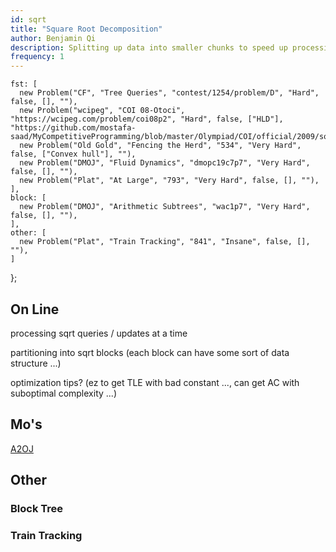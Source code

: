 ```yaml
---
id: sqrt
title: "Square Root Decomposition"
author: Benjamin Qi
description: Splitting up data into smaller chunks to speed up processing.
frequency: 1
---
```


    fst: [
      new Problem("CF", "Tree Queries", "contest/1254/problem/D", "Hard", false, [], ""),
      new Problem("wcipeg", "COI 08-Otoci", "https://wcipeg.com/problem/coi08p2", "Hard", false, ["HLD"], "https://github.com/mostafa-saad/MyCompetitiveProgramming/blob/master/Olympiad/COI/official/2009/solutions.pdf"),
      new Problem("Old Gold", "Fencing the Herd", "534", "Very Hard", false, ["Convex hull"], ""),
      new Problem("DMOJ", "Fluid Dynamics", "dmopc19c7p7", "Very Hard", false, [], ""),
      new Problem("Plat", "At Large", "793", "Very Hard", false, [], ""),
    ],
    block: [
      new Problem("DMOJ", "Arithmetic Subtrees", "wac1p7", "Very Hard", false, [], ""),
    ],
    other: [
      new Problem("Plat", "Train Tracking", "841", "Insane", false, [], ""),
    ]
};

<IncompleteSection />

## On Line

processing sqrt queries / updates at a time

partitioning into sqrt blocks (each block can have some sort of data structure ...)

optimization tips? (ez to get TLE with bad constant ..., can get AC with suboptimal complexity ...)

<Problems problems={problems.fst} />

## Mo's

<Resources>
  <Resource source="CF" title="Mo's Algorithm" url="blog/entry/7383"></Resource>
  <Resource source="CF" title="Mo's on Trees" url="blog/entry/43230"></Resource>
</Resources>

[A2OJ](https://a2oj.com/category?ID=318)

## Other

### Block Tree

<Problems problems={problems.block} />

<Resources>
  <Resource source="CF" title="Block Tree" url="blog/entry/46843"></Resource>
</Resources>

### Train Tracking

<Problems problems={problems.other} />
